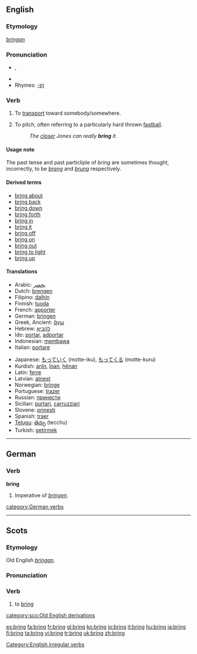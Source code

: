 ==English==

{{rank|c.|strong|dead|399|bring|returned|seems|soul}}

===Etymology===
{{OE.}} ''[[bringan]]''

===Pronunciation===
*{{IPA|/ˈbɹɪŋ/}}, {{SAMPA|/"brIN/}}
*{{audio|en-us-bring.ogg|Audio (US)}}
*Rhymes: [[Rhymes:English:-ɪŋ|-ɪŋ]]

===Verb===
{{en-verb|brings|bringing|brought|brought}}

# {{transitive}} To [[transport]] toward somebody/somewhere.
# {{baseball}} To pitch, often referring to a particularly hard thrown [[fastball]].
#: ''The [[closer]] Jones can really '''bring''' it.''

====Usage note====
The past tense and past particliple of ''bring'' are sometimes thought, incorrectly, to be ''[[brang]]'' and ''[[brung]]'' respectively.

====Derived terms====
*[[bring about]]
*[[bring back]]
*[[bring down]]
*[[bring forth]]
*[[bring in]]
*[[bring it]]
*[[bring off]]
*[[bring on]]
*[[bring out]]
*[[bring to light]]
*[[bring up]]

====Translations====
{{top}}
*Arabic: [[يحضر]]
*Dutch: [[brengen]]
*Filipino: [[dalhín]]
*Finnish: [[tuoda]]
*French: [[apporter]]
*German: [[bringen]]
*Greek, Ancient: [[ἄγω]]
*Hebrew: [[להביא]]
*Ido: [[portar]], [[adportar]]
*Indonesian: [[bawa|membawa]]
*Italian: [[portare]]
{{mid}}
*Japanese: [[もっていく]] (motte-iku), [[もってくる]] (motte-kuru)
*Kurdish: [[anîn]], [[înan]], [[hênan]]
*Latin: [[ferre]]
*Latvian: [[atnest]]
*Norwegian: [[bringe]]
*Portuguese: [[trazer]]
*Russian: [[принести]]
*Sicilian: [[purtari]], [[carruzziari]]
*Slovene: [[prinesti]]
*Spanish: [[traer]]
*[[Telugu]]: [[తెచ్చు]] (tecchu)
*Turkish: [[getirmek]]
{{bottom}}

[[Category:English irregular verbs]]

----

==German==
===Verb===
'''bring'''

#Imperative of ''[[bringen]]''.

[[category:German verbs]]

----

==Scots==
===Etymology===
Old English ''[[bringan]]''.

===Pronunciation===
{{IPA|/brɪŋ/}}

===Verb===
{{sco-verb|brings|bringin|brocht}}

# to [[#English|bring]]

[[category:sco:Old English derivations]]

[[es:bring]]
[[fa:bring]]
[[fr:bring]]
[[gl:bring]]
[[ko:bring]]
[[io:bring]]
[[it:bring]]
[[hu:bring]]
[[ja:bring]]
[[fi:bring]]
[[ta:bring]]
[[vi:bring]]
[[tr:bring]]
[[uk:bring]]
[[zh:bring]]